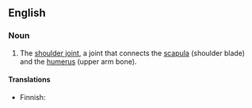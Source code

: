 {{wikipedia}}
==English==

===Noun===
{{en-noun|sg=[[glenohumeral]] [[joint]]}}

# {{context|anatomy}} The [[shoulder joint]], a joint that connects the [[scapula]] (shoulder blade) and the [[humerus]] (upper arm bone).

====Translations====
{{trans-top}}
* Finnish: {{t+|fi|olkanivel}}
{{trans-mid}}
{{trans-bottom}}